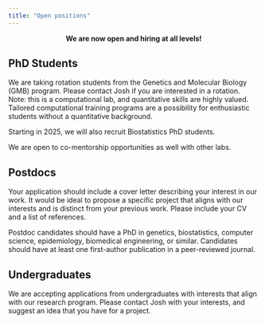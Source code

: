 ```yaml
---
title: "Open positions"
---
```


<div style="text-align: center;">
  <strong>We are now open and hiring at all levels!</strong>
</div>

## PhD Students

We are taking rotation students from the Genetics and Molecular Biology (GMB) program. Please contact Josh if you are interested in a rotation. Note: this is a computational lab, and quantitative skills are highly valued. Tailored computational training programs are a possibility for enthusiastic students without a 
quantitative background. 

Starting in 2025, we will also recruit Biostatistics PhD students. 

We are open to co-mentorship opportunities as well with other labs. 

## Postdocs 

Your application should include a cover letter describing your interest in our work. It would be ideal to propose a specific project that aligns with our interests and is distinct from your previous work. Please include your CV and a list of references. 

Postdoc candidates should have a PhD in 
genetics, biostatistics, computer science, epidemiology, biomedical engineering, or similar. Candidates should have at least one first-author publication in a peer-reviewed journal. 

## Undergraduates

We are accepting applications from undergraduates with interests that align with our research program. Please contact Josh with your interests, and suggest an idea that you have for a project. 
